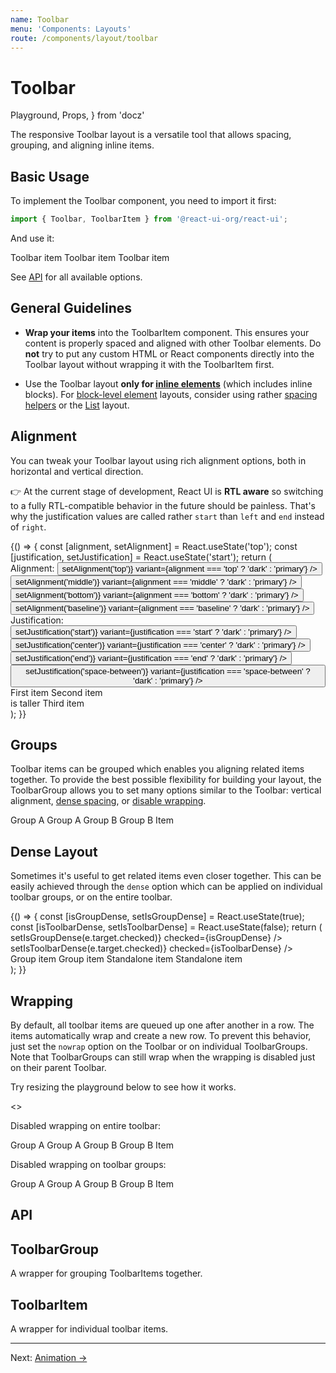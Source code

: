 ```yaml
---
name: Toolbar
menu: 'Components: Layouts'
route: /components/layout/toolbar
---
```


# Toolbar

  Playground,
  Props,
} from 'docz'

The responsive Toolbar layout is a versatile tool that allows spacing, grouping,
and aligning inline items.

## Basic Usage

To implement the Toolbar component, you need to import it first:

```js
import { Toolbar, ToolbarItem } from '@react-ui-org/react-ui';
```

And use it:

<Playground>
  <Toolbar>
    <ToolbarItem>
      <Placeholder bordered>Toolbar item</Placeholder>
    </ToolbarItem>
    <ToolbarItem>
      <Placeholder bordered>Toolbar item</Placeholder>
    </ToolbarItem>
    <ToolbarItem>
      <Placeholder bordered>Toolbar item</Placeholder>
    </ToolbarItem>
  </Toolbar>
</Playground>

See [API](#api) for all available options.

## General Guidelines

- **Wrap your items** into the ToolbarItem component. This ensures your content
  is properly spaced and aligned with other Toolbar elements. Do **not** try to
  put any custom HTML or React components directly into the Toolbar layout
  without wrapping it with the ToolbarItem first.

- Use the Toolbar layout **only for [inline elements](https://developer.mozilla.org/en-US/docs/Web/HTML/Inline_elements)**
  (which includes inline blocks). For [block-level element](https://developer.mozilla.org/en-US/docs/Web/HTML/Inline_elements)
  layouts, consider using rather [spacing helpers](/css-helpers/spacing) or the
  [List](/components/layout/list) layout.

## Alignment

You can tweak your Toolbar layout using rich alignment options, both in
horizontal and vertical direction.

👉 At the current stage of development, React UI is **RTL aware** so switching
to a fully RTL-compatible behavior in the future should be painless. That's why
the justification values are called rather `start` than `left` and `end` instead
of `right`.

<Playground>
  {() => {
    const [alignment, setAlignment] = React.useState('top');
    const [justification, setJustification] = React.useState('start');
    return (
      <div>
        <div className="mb-2">
          <span id="alignment-label" className="mr-3">Alignment:</span>
          <ButtonGroup aria-labelledby="#alignment-label">
            <Button
              label="top"
              clickHandler={() => setAlignment('top')}
              variant={alignment === 'top' ? 'dark' : 'primary'}
            />
            <Button
              label="middle"
              clickHandler={() => setAlignment('middle')}
              variant={alignment === 'middle' ? 'dark' : 'primary'}
            />
            <Button
              label="bottom"
              clickHandler={() => setAlignment('bottom')}
              variant={alignment === 'bottom' ? 'dark' : 'primary'}
            />
            <Button
              label="baseline"
              clickHandler={() => setAlignment('baseline')}
              variant={alignment === 'baseline' ? 'dark' : 'primary'}
            />
          </ButtonGroup>
        </div>
        <div className="mb-5">
          <span id="justification-label" className="mr-3">Justification:</span>
          <ButtonGroup aria-labelledby="#justification-label">
            <Button
              label="start"
              clickHandler={() => setJustification('start')}
              variant={justification === 'start' ? 'dark' : 'primary'}
            />
            <Button
              label="center"
              clickHandler={() => setJustification('center')}
              variant={justification === 'center' ? 'dark' : 'primary'}
            />
            <Button
              label="end"
              clickHandler={() => setJustification('end')}
              variant={justification === 'end' ? 'dark' : 'primary'}
            />
            <Button
              label="space-between"
              clickHandler={() => setJustification('space-between')}
              variant={justification === 'space-between' ? 'dark' : 'primary'}
            />
          </ButtonGroup>
        </div>
        <Toolbar align={alignment} justify={justification}>
          <ToolbarItem>
            <Placeholder bordered>First item</Placeholder>
          </ToolbarItem>
          <ToolbarItem>
            <Placeholder bordered>
              Second item<br />
              is taller
            </Placeholder>
          </ToolbarItem>
          <ToolbarItem>
            <Placeholder bordered>Third item</Placeholder>
          </ToolbarItem>
        </Toolbar>
      </div>
    );
  }}
</Playground>

## Groups

Toolbar items can be grouped which enables you aligning related items together.
To provide the best possible flexibility for building your layout, the
ToolbarGroup allows you to set many options similar to the Toolbar: vertical
alignment, [dense spacing](#dense-layout), or [disable wrapping](#wrapping).

<Playground>
  <Toolbar justify="space-between">
    <ToolbarGroup>
      <ToolbarItem>
        <Placeholder bordered>Group A</Placeholder>
      </ToolbarItem>
      <ToolbarItem>
        <Placeholder bordered>Group A</Placeholder>
      </ToolbarItem>
    </ToolbarGroup>
    <ToolbarGroup align="middle">
      <ToolbarItem>
        <Placeholder bordered>Group B</Placeholder>
      </ToolbarItem>
      <ToolbarItem>
        <Placeholder bordered>Group B</Placeholder>
      </ToolbarItem>
    </ToolbarGroup>
    <ToolbarItem>
      <Placeholder bordered>Item</Placeholder>
    </ToolbarItem>
  </Toolbar>
</Playground>

## Dense Layout

Sometimes it's useful to get related items even closer together. This can be
easily achieved through the `dense` option which can be applied on individual
toolbar groups, or on the entire toolbar.

<Playground>
  {() => {
    const [isGroupDense, setIsGroupDense] = React.useState(true);
    const [isToolbarDense, setIsToolbarDense] = React.useState(false);
    return (
      <div>
        <div className="mb-5">
          <CheckboxField
            id="is-group-dense"
            label="Dense ToolbarGroup"
            changeHandler={(e) => setIsGroupDense(e.target.checked)}
            checked={isGroupDense}
          />
          <CheckboxField
            id="is-toolbar-dense"
            label="Dense Toolbar"
            changeHandler={(e) => setIsToolbarDense(e.target.checked)}
            checked={isToolbarDense}
          />
        </div>
        <Toolbar dense={isToolbarDense}>
          <ToolbarGroup dense={isGroupDense}>
            <ToolbarItem>
              <Placeholder bordered>Group item</Placeholder>
            </ToolbarItem>
            <ToolbarItem>
              <Placeholder bordered>Group item</Placeholder>
            </ToolbarItem>
          </ToolbarGroup>
          <ToolbarItem>
            <Placeholder bordered>Standalone item</Placeholder>
          </ToolbarItem>
          <ToolbarItem>
            <Placeholder bordered>Standalone item</Placeholder>
          </ToolbarItem>
        </Toolbar>
      </div>
    );
  }}
</Playground>

## Wrapping

By default, all toolbar items are queued up one after another in a row. The
items automatically wrap and create a new row. To prevent this behavior, just
set the `nowrap` option on the Toolbar or on individual ToolbarGroups. Note that
ToolbarGroups can still wrap when the wrapping is disabled just on their parent
Toolbar.

Try resizing the playground below to see how it works.

<Playground>
  <>
    <p>Disabled wrapping on entire toolbar:</p>
    <Toolbar justify="space-between" nowrap>
      <ToolbarGroup>
        <ToolbarItem>
          <Placeholder bordered>Group A</Placeholder>
        </ToolbarItem>
        <ToolbarItem>
          <Placeholder bordered>Group A</Placeholder>
        </ToolbarItem>
      </ToolbarGroup>
      <ToolbarGroup>
        <ToolbarItem>
          <Placeholder bordered>Group B</Placeholder>
        </ToolbarItem>
        <ToolbarItem>
          <Placeholder bordered>Group B</Placeholder>
        </ToolbarItem>
      </ToolbarGroup>
      <ToolbarItem>
        <Placeholder bordered>Item</Placeholder>
      </ToolbarItem>
    </Toolbar>
    <p>Disabled wrapping on toolbar groups:</p>
    <Toolbar justify="space-between">
      <ToolbarGroup nowrap>
        <ToolbarItem>
          <Placeholder bordered>Group A</Placeholder>
        </ToolbarItem>
        <ToolbarItem>
          <Placeholder bordered>Group A</Placeholder>
        </ToolbarItem>
      </ToolbarGroup>
      <ToolbarGroup nowrap>
        <ToolbarItem>
          <Placeholder bordered>Group B</Placeholder>
        </ToolbarItem>
        <ToolbarItem>
          <Placeholder bordered>Group B</Placeholder>
        </ToolbarItem>
      </ToolbarGroup>
      <ToolbarItem>
        <Placeholder bordered>Item</Placeholder>
      </ToolbarItem>
    </Toolbar>
  </>
</Playground>

## API

<Props of={Toolbar} />

## ToolbarGroup

A wrapper for grouping ToolbarItems together.

<Props of={ToolbarGroup} />

## ToolbarItem

A wrapper for individual toolbar items.

<Props of={ToolbarItem} />

---

Next: [Animation →](/css-helpers/animation)
